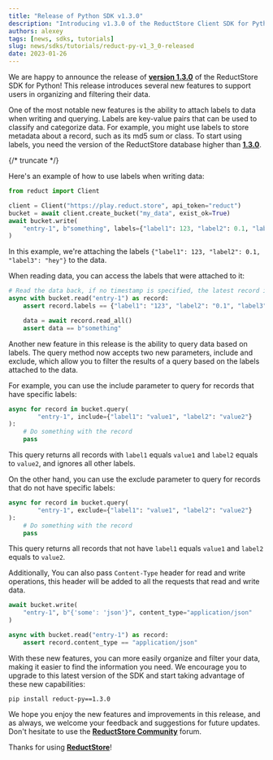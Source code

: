 ```yaml
---
title: "Release of Python SDK v1.3.0"
description: "Introducing v1.3.0 of the ReductStore Client SDK for Python: Enhancements to Labels and Content-Type"
authors: alexey
tags: [news, sdks, tutorials]
slug: news/sdks/tutorials/reduct-py-v1_3_0-released
date: 2023-01-26
---
```


We are happy to announce the release of [**version 1.3.0**](https://github.com/reductstore/reduct-py/releases/tag/v1.3.0)
of the ReductStore SDK for Python! This release introduces several new features to support users in organizing and filtering their data.

One of the most notable new features is the ability to attach labels to data when writing and querying. Labels are
key-value pairs that can be used to classify and categorize data.
For example, you might use labels to store metadata about a record, such as its md5 sum or class.
To start using labels, you need the version of
the ReductStore database higher than [**1.3.0**](https://github.com/reductstore/reductstore/blob/main/CHANGELOG.md#130---2023-01-26).

{/* truncate */}

Here's an example of how to use labels when writing data:

```python
from reduct import Client

client = Client("https://play.reduct.store", api_token="reduct")
bucket = await client.create_bucket("my_data", exist_ok=True)
await bucket.write(
    "entry-1", b"something", labels={"label1": 123, "label2": 0.1, "label3": "hey"}
)
```

In this example, we're attaching the labels `{"label1": 123, "label2": 0.1, "label3": "hey"}` to the data.

When reading data, you can access the labels that were attached to it:

```python
# Read the data back, if no timestamp is specified, the latest record is returned
async with bucket.read("entry-1") as record:
    assert record.labels == {"label1": "123", "label2": "0.1", "label3": "hey"}

    data = await record.read_all()
    assert data == b"something"
```

Another new feature in this release is the ability to query data based on labels.
The query method now accepts two new parameters, include and exclude, which allow you to filter the results of a query
based on the labels attached to the data.

For example, you can use the include parameter to query for records that have specific labels:

```python
async for record in bucket.query(
        "entry-1", include={"label1": "value1", "label2": "value2"}
):
    # Do something with the record
    pass
```

This query returns all records with `label1` equals `value1` and `label2` equals to `value2`, and ignores all other
labels.

On the other hand, you can use the exclude parameter to query for records that do not have specific labels:

```python
async for record in bucket.query(
        "entry-1", exclude={"label1": "value1", "label2": "value2"}
):
    # Do something with the record
    pass
```

This query returns all records that not have `label1` equals `value1` and `label2` equals to `value2`.

Additionally, You can also pass `Content-Type` header for read and write operations, this header will be added to all
the requests that read and write data.

```python
await bucket.write(
    "entry-1", b"{'some': 'json'}", content_type="application/json"
)

async with bucket.read("entry-1") as record:
    assert record.content_type == "application/json"
```

With these new features, you can more easily organize and filter your data, making it easier to find the information you
need. We encourage you to upgrade to this latest version of the SDK and start taking advantage of these new
capabilities:

```
pip install reduct-py==1.3.0
```

We hope you enjoy the new features and improvements in this release, and as always, we welcome your feedback and
suggestions for future updates. Don't hesitate to use the [**ReductStore Community**](https://community.reduct.store) forum.

Thanks for using [**ReductStore**](https://www.reduct.store)!
